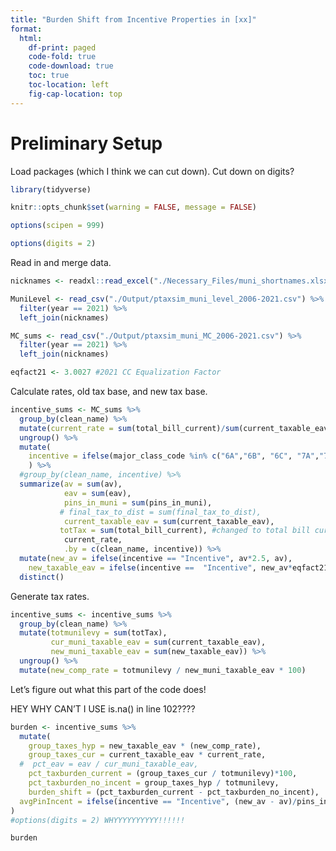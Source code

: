 ```yaml
---
title: "Burden Shift from Incentive Properties in [xx]" 
format: 
  html:
    df-print: paged
    code-fold: true
    code-download: true
    toc: true
    toc-location: left
    fig-cap-location: top
---
```


# Preliminary Setup

Load packages (which I think we can cut down). Cut down on digits?

```r

library(tidyverse)

knitr::opts_chunk$set(warning = FALSE, message = FALSE)

options(scipen = 999)

options(digits = 2)

```

Read in and merge data.

```r

nicknames <- readxl::read_excel("./Necessary_Files/muni_shortnames.xlsx")

MuniLevel <- read_csv("./Output/ptaxsim_muni_level_2006-2021.csv") %>%
  filter(year == 2021) %>%
  left_join(nicknames)

MC_sums <- read_csv("./Output/ptaxsim_muni_MC_2006-2021.csv") %>% 
  filter(year == 2021) %>% 
  left_join(nicknames)

eqfact21 <- 3.0027 #2021 CC Equalization Factor

```

Calculate rates, old tax base, and new tax base.

```r

incentive_sums <- MC_sums %>%
  group_by(clean_name) %>%
  mutate(current_rate = sum(total_bill_current)/sum(current_taxable_eav)) %>%
  ungroup() %>%
  mutate(
    incentive = ifelse(major_class_code %in% c("6A","6B", "6C", "7A","7B","7C","8"), "Incentive", "Non-Incentive")
    ) %>%
  #group_by(clean_name, incentive) %>%
  summarize(av = sum(av),
            eav = sum(eav),
            pins_in_muni = sum(pins_in_muni),
           # final_tax_to_dist = sum(final_tax_to_dist),
            current_taxable_eav = sum(current_taxable_eav),
           totTax = sum(total_bill_current), #changed to total bill current!
            current_rate,
            .by = c(clean_name, incentive)) %>%
  mutate(new_av = ifelse(incentive == "Incentive", av*2.5, av),
    new_taxable_eav = ifelse(incentive ==  "Incentive", new_av*eqfact21, current_taxable_eav)) %>%
  distinct()


```

Generate tax rates.

```r

incentive_sums <- incentive_sums %>% 
  group_by(clean_name) %>% 
  mutate(totmunilevy = sum(totTax),
         cur_muni_taxable_eav = sum(current_taxable_eav),
         new_muni_taxable_eav = sum(new_taxable_eav)) %>%
  ungroup() %>%
  mutate(new_comp_rate = totmunilevy / new_muni_taxable_eav * 100)

```

Let's figure out what this part of the code does!

HEY WHY CAN'T I USE is.na() in line 102????

```r

burden <- incentive_sums %>% 
  mutate(
    group_taxes_hyp = new_taxable_eav * (new_comp_rate),
    group_taxes_cur = current_taxable_eav * current_rate,
  #  pct_eav = eav / cur_muni_taxable_eav,
    pct_taxburden_current = (group_taxes_cur / totmunilevy)*100,
    pct_taxburden_no_incent = group_taxes_hyp / totmunilevy,
    burden_shift = (pct_taxburden_current - pct_taxburden_no_incent),
  avgPinIncent = ifelse(incentive == "Incentive", (new_av - av)/pins_in_muni, is.na())
)
#options(digits = 2) WHYYYYYYYYYY!!!!!!

burden
```




